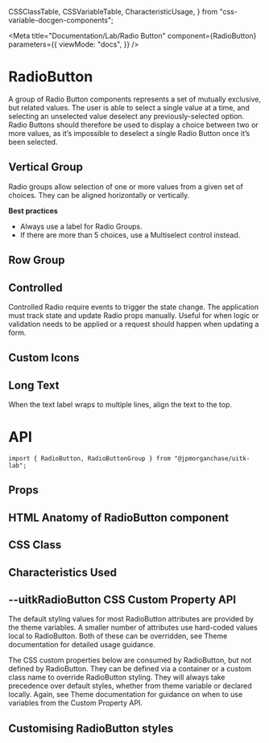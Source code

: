   CSSClassTable,
  CSSVariableTable,
  CharacteristicUsage,
} from "css-variable-docgen-components";

<Meta
  title="Documentation/Lab/Radio Button"
  component={RadioButton}
  parameters={{
    viewMode: "docs",
  }}
/>

# RadioButton

A group of Radio Button components represents a set of mutually exclusive, but related values. The user is able to select a single value at a time, and selecting an unselected value deselect any previously-selected option. Radio Buttons should therefore be used to display a choice between two or more values, as it’s impossible to deselect a single Radio Button once it’s been selected.

## Vertical Group

Radio groups allow selection of one or more values from a given set of choices. They can be aligned horizontally or vertically.

**Best practices**

- Always use a label for Radio Groups.
- If there are more than 5 choices, use a Multiselect control instead.

<Canvas>
  <Story name="Vertical Group" decorators={[withFlexGap]}>
    <RadioButtonGroup
      aria-label="Uncontrolled Example"
      defaultValue="forward"
      legend={"Legend"}
      name={"Name"}
    >
      <RadioButton key="spot" label="Spot" value="spot" />
      <RadioButton key="forward" label="Forward" value="forward" />
      <RadioButton
        disabled
        key="option"
        label="Option (disabled)"
        value="option"
      />
    </RadioButtonGroup>
  </Story>
</Canvas>

## Row Group

<Canvas>
  <Story name="Row Group" decorators={[withFlexGap]}>
    <RadioButtonGroup legend={"Legend"} name={"Name"} row>
      <RadioButton key="spot" label="Spot" value="spot" />
      <RadioButton key="forward" label="Forward" value="forward" />
    </RadioButtonGroup>
  </Story>
</Canvas>

## Controlled

Controlled Radio require events to trigger the state change. The application must track state and update Radio props manually. Useful for when logic or validation needs to be applied or a request should happen when updating a form.

<Canvas>
  <Story id="lab-radio-button--controlled-radio-button-group" />
</Canvas>

## Custom Icons

<Canvas>
  <Story id="lab-radio-button--custom-icons" />
</Canvas>

## Long Text

When the text label wraps to multiple lines, align the text to the top.

<Canvas>
  <Story id="lab-radio-button--long-text-radio-button-group" />
</Canvas>

# API

```
import { RadioButton, RadioButtonGroup } from "@jpmorganchase/uitk-lab";
```

## Props

<ArgsTable of={RadioButton} />

## HTML Anatomy of RadioButton component

<Canvas>
  <ComponentAnatomy showLegend>
    <RadioButton key="spot" label="Spot" value="spot" />
  </ComponentAnatomy>
</Canvas>

## CSS Class

<CSSClassTable of={RadioButton} />

## Characteristics Used

<CharacteristicUsage of={RadioButton} />

## --uitkRadioButton CSS Custom Property API

The default styling values for most RadioButton attributes are provided by the theme variables. A smaller number of attributes
use hard-coded values local to RadioButton. Both of these can be overridden, see Theme documentation for detailed usage guidance.

The CSS custom properties below are consumed by RadioButton, but not defined by RadioButton. They can be defined via a container or
a custom class name to override RadioButton styling. They will always take precedence over default styles, whether from theme variable
or declared locally. Again, see Theme documentation for guidance on when to use variables from the Custom Property API.

<CSSVariableTable of={RadioButton} />

## Customising RadioButton styles

<Canvas>
  <Story name="Custom RadioButton Styling" decorators={[withFlexGap]}></Story>
</Canvas>
